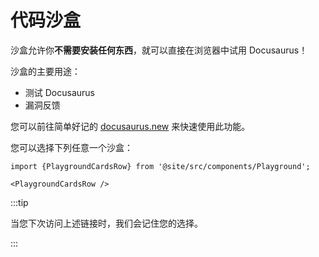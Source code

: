 # 代码沙盒

沙盒允许你**不需要安装任何东西**，就可以直接在浏览器中试用 Docusaurus！

沙盒的主要用途：

- 测试 Docusaurus
- 漏洞反馈

您可以前往简单好记的 [docusaurus.new](https://docusaurus.new) 来快速使用此功能。

您可以选择下列任意一个沙盒：

```mdx-code-block
import {PlaygroundCardsRow} from '@site/src/components/Playground';

<PlaygroundCardsRow />
```

:::tip

当您下次访问上述链接时，我们会记住您的选择。

:::
